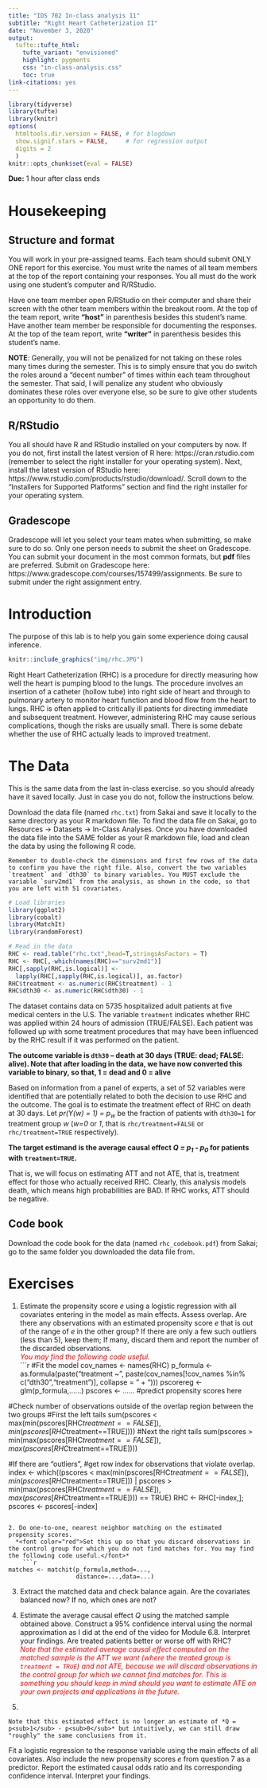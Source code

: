 ```yaml
---
title: "IDS 702 In-class analysis 11"
subtitle: "Right Heart Catheterization II"
date: "November 3, 2020"
output: 
  tufte::tufte_html:
    tufte_variant: "envisioned"
    highlight: pygments
    css: "in-class-analysis.css"
    toc: true
link-citations: yes
---
```


```r
library(tidyverse)
library(tufte)
library(knitr)
options(
  htmltools.dir.version = FALSE, # for blogdown
  show.signif.stars = FALSE,     # for regression output
  digits = 2
  )
knitr::opts_chunk$set(eval = FALSE)
```


**Due:** 1 hour after class ends


# Housekeeping
## Structure and format
You will work in your pre-assigned teams. Each team should submit ONLY ONE report for this exercise. You must write the names of all team members at the top of the report containing your responses. You all must do the work using one student's computer and R/RStudio. 

Have one team member open R/RStudio on their computer and share their screen with the other team members within the breakout room. At the top of the team report, write **"host"** in parenthesis besides this student's name. Have another team member be responsible for documenting the responses. At the top of the team report, write **"writer"** in parenthesis besides this student's name. 

**NOTE**: Generally, you will not be penalized for not taking on these roles many times during the semester. This is to simply ensure that you do switch the roles around a "decent number" of times within each team throughout the semester. That said, I will penalize any student who obviously dominates these roles over everyone else, so be sure to give other students an opportunity to do them.

## R/RStudio
You all should have R and RStudio installed on your computers by now. If you do not, first install the latest version of R here: https://cran.rstudio.com (remember to select the right installer for your operating system). Next, install the latest version of RStudio here: https://www.rstudio.com/products/rstudio/download/. Scroll down to the "Installers for Supported Platforms" section and find the right installer for your operating system.


## Gradescope
Gradescope will let you select your team mates when submitting, so make sure to do so. Only one person needs to submit the sheet on Gradescope. You can submit your document in the most common formats, but **pdf** files are preferred. Submit on Gradescope here: https://www.gradescope.com/courses/157499/assignments. Be sure to submit under the right assignment entry.



# Introduction

The purpose of this lab is to help you gain some experience doing causal inference.

```r
knitr::include_graphics("img/rhc.JPG")
```

Right Heart Catheterization (RHC) is a procedure for directly measuring how well the heart is pumping blood to the lungs. The procedure involves an insertion of a catheter (hollow tube) into right side of heart and through to pulmonary artery to monitor heart function and blood flow from the heart to lungs. RHC is often applied to critically ill patients for directing immediate and subsequent treatment. However, administering RHC may cause serious complications, though the risks are usually small. There is some debate whether the use of RHC actually leads to improved treatment.


# The Data

This is the same data from the last in-class exercise. so you should already have it saved locally. Just in case you do not, follow the instructions below.

Download the data file (named `rhc.txt`) from Sakai and save it locally to the same directory as your R markdown file. To find the data file on Sakai, go to Resources $\rightarrow$ Datasets $\rightarrow$ In-Class Analyses. Once you have downloaded the data file into the SAME folder as your R markdown file, load and clean the data by using the following R code.

```marginfigure
Remember to double-check the dimensions and first few rows of the data to confirm you have the right file. Also, convert the two variables `treatment` and `dth30` to binary variables. You MUST exclude the variable `surv2md1` from the analysis, as shown in the code, so that you are left with 51 covariates.
```

```r
# Load libraries
library(ggplot2)
library(cobalt)
library(MatchIt)
library(randomForest)

# Read in the data
RHC <- read.table("rhc.txt",head=T,stringsAsFactors = T)
RHC <- RHC[,-which(names(RHC)=="surv2md1")]
RHC[,sapply(RHC,is.logical)] <- 
  lapply(RHC[,sapply(RHC,is.logical)], as.factor)
RHC$treatment <- as.numeric(RHC$treatment) - 1
RHC$dth30 <- as.numeric(RHC$dth30) - 1
```

The dataset contains data on 5735 hospitalized adult patients at five medical centers in the U.S. The variable `treatment` indicates whether RHC was applied within 24 hours of admission (TRUE/FALSE). Each patient was followed up with some treatment procedures that may have been influenced by the RHC result if it was performed on the patient. 

**The outcome variable is `dth30` -- death at 30 days (TRUE: dead; FALSE: alive). Note that after loading in the data, we have now converted this variable to binary, so that, 1 = dead and 0 = alive**

Based on information from a panel of experts, a set of 52 variables were identified that are potentially related to both the decision to use RHC and the outcome. The goal is to estimate the treatment effect of RHC on death at 30 days. Let *pr(Y(w) = 1) = p<sub>w</sub>* be the fraction of patients with `dth30=1` for treatment group *w* (*w=0* or *1*, that is `rhc/treatment=FALSE` or `rhc/treatment=TRUE` respectively). 

**The target estimand is the average causal effect *Q = p<sub>1</sub> - p<sub>0</sub>* for patients with `treatment=TRUE`.**

That is, we will focus on estimating ATT and not ATE, that is, treatment effect for those who actually received RHC. Clearly, this analysis models death, which means high probabilities are BAD. If RHC works, ATT should be negative.

<!-- This data is based on the data analysis part of: https://stat.duke.edu/sites/stat.duke.edu/files/site-images/FYE13.pdf (the problem and data are actually slightly different). -->


## Code book  

Download the code book for the data (named `rhc_codebook.pdf`) from Sakai; go to the same folder you downloaded the data file from.


# Exercises

      
1. Estimate the propensity score *e* using a logistic regression with all covariates entering in the model as main effects. Assess overlap. Are there any observations with an estimated propensity score *e* that is out of the range of *e* in the other group? If there are only a few such outliers (less than 5), keep them; If many, discard them and report the number of the discarded observations.  
  *<font color="red">You may find the following code useful.</font>*  
    ```r
#Fit the model
cov_names <- names(RHC)
p_formula <- as.formula(paste("treatment ~",
                              paste(cov_names[!cov_names %in% c("dth30","treatment")],
                                    collapse = " + ")))
pscorereg <- glm(p_formula,......)
pscores <- ...... #predict propensity scores here

#Check number of observations outside of the overlap region between the two groups
#First the left tails
sum(pscores < max(min(pscores[RHC$treatment==FALSE]),
                  min(pscores[RHC$treatment==TRUE])))
#Next the right tails
sum(pscores > min(max(pscores[RHC$treatment==FALSE]),
                  max(pscores[RHC$treatment==TRUE])))

#If there are "outliers",
#get row index for observations that violate overlap.
index <- which((pscores < max(min(pscores[RHC$treatment==FALSE]),
                             min(pscores[RHC$treatment==TRUE])) |
             pscores > min(max(pscores[RHC$treatment==FALSE]),
                               max(pscores[RHC$treatment==TRUE]))) == TRUE)
RHC <- RHC[-index,]; pscores <- pscores[-index]
```

2. Do one-to-one, nearest neighbor matching on the estimated propensity scores.  
  *<font color="red">Set this up so that you discard observations in the control group for which you do not find matches for. You may find the following code useful.</font>*  
    ```r
matches <- matchit(p_formula,method=...,
                   distance=...,data=...)
```

3. Extract the matched data and check balance again. Are the covariates balanced now? If no, which ones are not?

4. Estimate the average causal effect $Q$ using the matched sample obtained above. Construct a 95% confidence interval using the normal approximation as I did at the end of the video for Module 6.8. Interpret your findings. Are treated patients better or worse off with RHC?  
  *<font color="red">Note that the estimated average causal effect computed on the matched sample is the ATT we want (where the treated group is `treatment = TRUE`) and not ATE, because we will discard observations in the control group for which we cannot find matches for. This is something you should keep in mind should you want to estimate ATE on your own projects and applications in the future.</font>*

5.
```marginfigure
Note that this estimated effect is no longer an estimate of *Q = p<sub>1</sub> - p<sub>0</sub>* but intuitively, we can still draw "roughly" the same conclusions from it.
```
Fit a logistic regression to the response variable using the main effects of all covariates. Also include the new propensity scores *e* from question 7 as a predictor. Report the estimated causal odds ratio and its corresponding confidence interval. Interpret your findings.




<!-- # Acknowledgement -->

<!-- This exercise is based on ideas proposed by [Sam Voisin](https://stat.duke.edu/people/sam-voisin). -->




